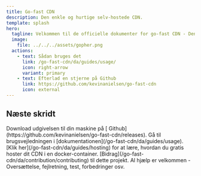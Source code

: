 ```yaml
---
title: Go-fast CDN
description: Den enkle og hurtige selv-hostede CDN.
template: splash
hero:
  tagline: Velkommen til de officielle dokumenter for go-fast CDN - Den enkle og hurtige selv-hostede CDN!
  image:
    file: ../../../assets/gopher.png
  actions:
    - text: Sådan bruges det
      link: /go-fast-cdn/da/guides/usage/
      icon: right-arrow
      variant: primary
    - text: Efterlad en stjerne på Github
      link: https://github.com/kevinanielsen/go-fast-cdn
      icon: external
---
```



## Næste skridt

<CardGrid stagger>
  <Card title="Download CDN'et" icon="add-document">
    Download udgivelsen til din maskine på [
    Github](https://github.com/kevinanielsen/go-fast-cdn/releases).
  </Card>
  <Card title="Læs dokumentationen" icon="open-book">
    Gå til brugsvejledningen i [dokumentationen](/go-fast-cdn/da/guides/usage).
  </Card>
  <Card title="Host dit eget CDN" icon="rocket">
    [Klik her](/go-fast-cdn/da/guides/hosting) for at lære, hvordan du gratis hoster dit CDN i en docker-container.
  </Card>
  <Card title="Bidrag" icon="pen">
    [Bidrag](/go-fast-cdn/da/contribution/contributing) til dette projekt. Al hjælp er velkommen - Oversættelse, fejlretning, test, forbedringer osv.
  </Card>
</CardGrid>
